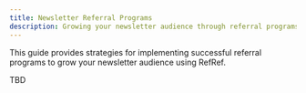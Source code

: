 ```yaml
---
title: Newsletter Referral Programs
description: Growing your newsletter audience through referral programs with RefRef
---
```

This guide provides strategies for implementing successful referral programs to grow your newsletter audience using RefRef.

TBD